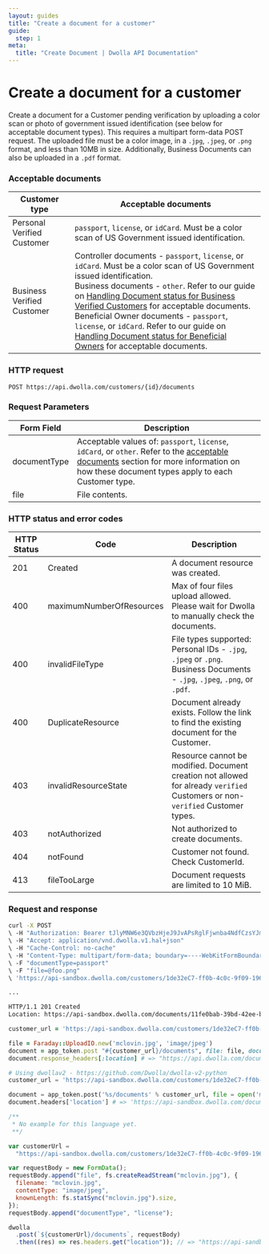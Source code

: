 ```yaml
---
layout: guides
title: "Create a document for a customer"
guide:
  step: 1
meta:
  title: "Create Document | Dwolla API Documentation"
---
```


# Create a document for a customer

Create a document for a Customer pending verification by uploading a color scan or photo of government issued identification (see below for acceptable document types). This requires a multipart form-data POST request. The uploaded file must be a color image, in a `.jpg`, `.jpeg`, or `.png` format, and less than 10MB in size. Additionally, Business Documents can also be uploaded in a `.pdf` format.

### Acceptable documents

| Customer type              | Acceptable documents                                                                                                                                                                                                                                                                                                                                                                                                                                                                                                                                                                                                                                                                                         |
| -------------------------- | ------------------------------------------------------------------------------------------------------------------------------------------------------------------------------------------------------------------------------------------------------------------------------------------------------------------------------------------------------------------------------------------------------------------------------------------------------------------------------------------------------------------------------------------------------------------------------------------------------------------------------------------------------------------------------------------------------------ |
| Personal Verified Customer | `passport`, `license`, or `idCard`. Must be a color scan of US Government issued identification.                                                                                                                                                                                                                                                                                                                                                                                                                                                                                                                                                                                                             |
| Business Verified Customer | Controller documents - `passport`, `license`, or `idCard`. Must be a color scan of US Government issued identification. <br /> Business documents - `other`. Refer to our guide on [Handling Document status for Business Verified Customers](https://developers.dwolla.com/resources/business-verified-customer/handling-controller-and-customer-statuses.html#document-types) for acceptable documents.<br /> Beneficial Owner documents - `passport`, `license`, or `idCard`. Refer to our guide on [Handling Document status for Beneficial Owners](https://developers.dwolla.com/resources/business-verified-customer/adding-beneficial-owners.html#handling-document-status) for acceptable documents. |

### HTTP request

`POST https://api.dwolla.com/customers/{id}/documents`

### Request Parameters

| Form Field   | Description                                                                                                                                                                                                         |
| ------------ | ------------------------------------------------------------------------------------------------------------------------------------------------------------------------------------------------------------------- |
| documentType | Acceptable values of: `passport`, `license`, `idCard`, or `other`. Refer to the [acceptable documents](#acceptable-documents) section for more information on how these document types apply to each Customer type. |
| file         | File contents.                                                                                                                                                                                                      |

### HTTP status and error codes

| HTTP Status | Code                     | Description                                                                                                                            |
| ----------- | ------------------------ | -------------------------------------------------------------------------------------------------------------------------------------- |
| 201         | Created                  | A document resource was created.                                                                                                       |
| 400         | maximumNumberOfResources | Max of four files upload allowed. Please wait for Dwolla to manually check the documents.                                              |
| 400         | invalidFileType          | File types supported: <br /> Personal IDs - `.jpg`, `.jpeg` or `.png`. <br /> Business Documents - `.jpg`, `.jpeg`, `.png`, or `.pdf`. |
| 400         | DuplicateResource        | Document already exists. Follow the link to find the existing document for the Customer.                                               |
| 403         | invalidResourceState     | Resource cannot be modified. Document creation not allowed for already `verified` Customers or non-`verified` Customer types.          |
| 403         | notAuthorized            | Not authorized to create documents.                                                                                                    |
| 404         | notFound                 | Customer not found. Check CustomerId.                                                                                                  |
| 413         | fileTooLarge             | Document requests are limited to 10 MiB.                                                                                               |

### Request and response

```bash
curl -X POST
\ -H "Authorization: Bearer tJlyMNW6e3QVbzHjeJ9JvAPsRglFjwnba4NdfCzsYJm7XbckcR"
\ -H "Accept: application/vnd.dwolla.v1.hal+json"
\ -H "Cache-Control: no-cache"
\ -H "Content-Type: multipart/form-data; boundary=----WebKitFormBoundary7MA4YWxkTrZu0gW"
\ -F "documentType=passport"
\ -F "file=@foo.png"
\ 'https://api-sandbox.dwolla.com/customers/1de32eC7-ff0b-4c0c-9f09-19629e6788ce/documents'

...

HTTP/1.1 201 Created
Location: https://api-sandbox.dwolla.com/documents/11fe0bab-39bd-42ee-bb39-275afcc050d0
```

```ruby
customer_url = 'https://api-sandbox.dwolla.com/customers/1de32eC7-ff0b-4c0c-9f09-19629e6788ce'

file = Faraday::UploadIO.new('mclovin.jpg', 'image/jpeg')
document = app_token.post "#{customer_url}/documents", file: file, documentType: 'license'
document.response_headers[:location] # => "https://api.dwolla.com/documents/fb919e0b-ffbe-4268-b1e2-947b44328a16"
```

```python
# Using dwollav2 - https://github.com/Dwolla/dwolla-v2-python
customer_url = 'https://api-sandbox.dwolla.com/customers/1de32eC7-ff0b-4c0c-9f09-19629e6788ce'

document = app_token.post('%s/documents' % customer_url, file = open('mclovin.jpg', 'rb'), documentType = 'license')
document.headers['location'] # => 'https://api-sandbox.dwolla.com/documents/fb919e0b-ffbe-4268-b1e2-947b44328a16'
```

```php
/**
 * No example for this language yet.
 **/
```

```javascript
var customerUrl =
  "https://api-sandbox.dwolla.com/customers/1de32eC7-ff0b-4c0c-9f09-19629e6788ce";

var requestBody = new FormData();
requestBody.append("file", fs.createReadStream("mclovin.jpg"), {
  filename: "mclovin.jpg",
  contentType: "image/jpeg",
  knownLength: fs.statSync("mclovin.jpg").size,
});
requestBody.append("documentType", "license");

dwolla
  .post(`${customerUrl}/documents`, requestBody)
  .then((res) => res.headers.get("location")); // => "https://api-sandbox.dwolla.com/documents/fb919e0b-ffbe-4268-b1e2-947b44328a16"
```
